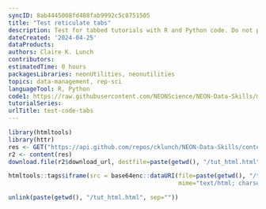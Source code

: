 ```yaml
---
syncID: 8ab4445008fd408fab9992c5c8751505
title: "Test reticulate tabs"
description: Test for tabbed tutorials with R and Python code. Do not publish this tutorial.
dateCreated: '2024-04-25'
dataProducts: 
authors: Claire K. Lunch
contributors: 
estimatedTime: 0 hours
packagesLibraries: neonUtilities, neonutilities
topics: data-management, rep-sci
languageTool: R, Python
code1: https://raw.githubusercontent.com/NEONScience/NEON-Data-Skills/main/tutorials/Other/Concept-intros/testing/test_code_tabs.R
tutorialSeries:
urlTitle: test-code-tabs
---
```


```r

library(htmltools)
library(httr)
res <- GET("https://api.github.com/repos/cklunch/NEON-Data-Skills/contents/tutorials-in-development/Other/test_code_tabs.html")
r2 <- content(res)
download.file(r2$download_url, destfile=paste(getwd(), "/tut_html.html", sep=""), mode="wb", quiet=T)

```


```r

htmltools::tags$iframe(src = base64enc::dataURI(file=paste(getwd(), "/tut_html.html", sep=""), 
                                                mime="text/html; charset=UTF-8"), width="100%", height=1600)

```

``` r

unlink(paste(getwd(), "/tut_html.html", sep=""))

```
